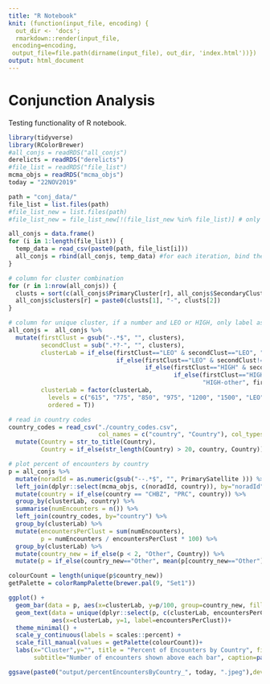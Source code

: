 ```yaml
---
title: "R Notebook"
knit: (function(input_file, encoding) {
  out_dir <- 'docs';
  rmarkdown::render(input_file,
 encoding=encoding,
 output_file=file.path(dirname(input_file), out_dir, 'index.html'))})
output: html_document
---
```


# Conjunction Analysis

Testing functionality of R notebook.

```r
library(tidyverse)
library(RColorBrewer)
#all_conjs = readRDS("all_conjs")
derelicts = readRDS("derelicts")
#file_list = readRDS("file_list")
mcma_objs = readRDS("mcma_objs")
today = "22NOV2019"

path = "conj_data/"
file_list = list.files(path)
#file_list_new = list.files(path)
#file_list_new = file_list_new[!(file_list_new %in% file_list)] # only the new conjunctions

all_conjs = data.frame()
for (i in 1:length(file_list)) {
  temp_data = read_csv(paste0(path, file_list[i]))
  all_conjs = rbind(all_conjs, temp_data) #for each iteration, bind the new data to the building dataset
}

# column for cluster combination
for (r in 1:nrow(all_conjs)) {
  clusts = sort(c(all_conjs$PrimaryCluster[r], all_conjs$SecondaryCluster[r]), decreasing = T)
  all_conjs$clusters[r] = paste0(clusts[1], "-", clusts[2])
}

# column for unique cluster, if a number and LEO or HIGH, only label as the number
all_conjs =  all_conjs %>%
  mutate(firstClust = gsub("-.*$", "", clusters),
         secondClust = sub(".*?-", "", clusters),
         clusterLab = if_else(firstClust=="LEO" & secondClust=="LEO", "LEO",
                              if_else(firstClust=="LEO" & secondClust!="LEO", "LEO-other",
                                      if_else(firstClust=="HIGH" & secondClust=="HIGH", "HIGH",
                                              if_else(firstClust=="HIGH" & secondClust!="HIGH", 
                                                      "HIGH-other", firstClust)))),
         clusterLab = factor(clusterLab,
           levels = c("615", "775", "850", "975", "1200", "1500", "LEO","LEO-other","HIGH-other"),
           ordered = T))

# read in country codes
country_codes = read_csv("./country_codes.csv", 
                         col_names = c("country", "Country"), col_types = "cc", skip = 1) %>%
  mutate(Country = str_to_title(Country),
         Country = if_else(str_length(Country) > 20, country, Country))

# plot percent of encounters by country
p = all_conjs %>%
  mutate(noradId = as.numeric(gsub("--.*$", "", PrimarySatellite ))) %>%
  left_join(dplyr::select(mcma_objs, c(noradId, country)), by="noradId") %>%
  mutate(country = if_else(country == "CHBZ", "PRC", country)) %>%
  group_by(clusterLab, country) %>% 
  summarise(numEncounters = n()) %>%
  left_join(country_codes, by="country") %>% 
  group_by(clusterLab) %>%
  mutate(encountersPerClust = sum(numEncounters), 
         p = numEncounters / encountersPerClust * 100) %>%
  group_by(clusterLab) %>%
  mutate(country_new = if_else(p < 2, "Other", Country)) %>% 
  mutate(p = if_else(country_new=="Other", mean(p[country_new=="Other"]), p))

colourCount = length(unique(p$country_new))
getPalette = colorRampPalette(brewer.pal(9, "Set1"))

ggplot() + 
  geom_bar(data = p, aes(x=clusterLab, y=p/100, group=country_new, fill=country_new), stat="identity")+
  geom_text(data = unique(dplyr::select(p, c(clusterLab, encountersPerClust))), position = position_stack(vjust=1.05), 
            aes(x=clusterLab, y=1, label=encountersPerClust))+
  theme_minimal() +
  scale_y_continuous(labels = scales::percent) + 
  scale_fill_manual(values = getPalette(colourCount))+
  labs(x="Cluster",y="", title = "Percent of Encounters by Country", fill="Country",
       subtitle="Number of encounters shown above each bar", caption=paste0("Encounters from 20OCT2019-", today))

ggsave(paste0("output/percentEncountersByCountry_", today, ".jpeg"),device="jpeg")
```

